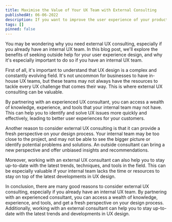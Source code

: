```yaml
---
title: Maximise the Value of Your UX Team with External Consulting
publishedAt: 06-06-2022
description: If you want to improve the user experience of your products, external UX consulting can be a valuable investment. A consultant can provide expertise, a fresh perspective, and help you to stay up-to-date with the latest developments in the field, even if you already have an internal UX team.
tags: []
pinned: false
---
```


You may be wondering why you need external UX consulting, especially if you already have an internal UX team. In this blog post, we'll explore the benefits of seeking outside help for your user experience design, and why it's especially important to do so if you have an internal UX team.

First of all, it's important to understand that UX design is a complex and constantly evolving field. It's not uncommon for businesses to have in-house UX teams, but these teams may not always have the resources to tackle every UX challenge that comes their way. This is where external UX consulting can be valuable.

By partnering with an experienced UX consultant, you can access a wealth of knowledge, experience, and tools that your internal team may not have. This can help you to identify and solve UX issues more quickly and effectively, leading to better user experiences for your customers.

Another reason to consider external UX consulting is that it can provide a fresh perspective on your design process. Your internal team may be too close to the project, and may not be able to see the bigger picture or identify potential problems and solutions. An outside consultant can bring a new perspective and offer unbiased insights and recommendations.

Moreover, working with an external UX consultant can also help you to stay up-to-date with the latest trends, techniques, and tools in the field. This can be especially valuable if your internal team lacks the time or resources to stay on top of the latest developments in UX design.

In conclusion, there are many good reasons to consider external UX consulting, especially if you already have an internal UX team. By partnering with an experienced consultant, you can access a wealth of knowledge, experience, and tools, and get a fresh perspective on your design process. Additionally, working with an external consultant can help you to stay up-to-date with the latest trends and developments in UX design.